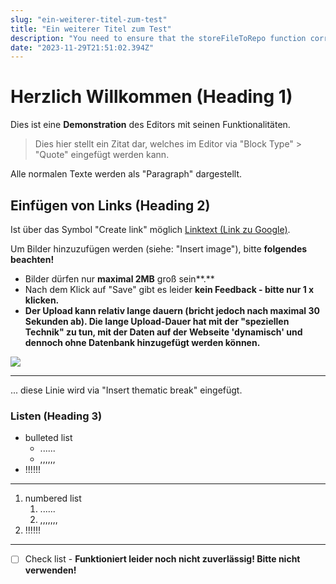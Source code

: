 ```yaml
---
slug: "ein-weiterer-titel-zum-test"
title: "Ein weiterer Titel zum Test"
description: "You need to ensure that the storeFileToRepo function correctly returns a response with a status field indicating the success or failure of the operation. Also, don't forget to create or import a LoadingSpinner component, which is used as a placeholder during the submission process."
date: "2023-11-29T21:51:02.394Z"
---
```

# Herzlich Willkommen (Heading 1)

Dies ist eine **Demonstration** des Editors mit seinen Funktionalitäten.

> Dies hier stellt ein Zitat dar, welches im Editor via "Block Type" > "Quote" eingefügt werden kann.

Alle normalen Texte werden als "Paragraph" dargestellt.

## Einfügen von Links (Heading 2)

Ist über das Symbol "Create link" möglich
[Linktext (Link zu Google)](https://google.de/).

Um Bilder hinzuzufügen werden (siehe: "Insert image"), bitte **folgendes beachten!**&#x20;

* Bilder dürfen nur **maximal 2MB** groß sein\*\*.\*\*
* Nach dem Klick auf "Save" gibt es leider **kein Feedback - bitte nur 1 x klicken.**
* **Der Upload kann relativ lange dauern (bricht jedoch nach maximal 30 Sekunden ab). Die lange Upload-Dauer hat mit der "speziellen Technik" zu tun, mit der Daten auf der Webseite 'dynamisch' und dennoch ohne Datenbank hinzugefügt werden können.**

![](https://raw.githubusercontent.com/J-Zet/cgps-content/main/images/editor-example.png)

***

... diese Linie wird via "Insert thematic break" eingefügt.

### Listen (Heading 3)

* bulleted list
  * ......
  * ,,,,,,
* !!!!!!

***

1. numbered list
   1. ......
   2. ,,,,,,,
2. !!!!!!

***

* [ ] Check list - **Funktioniert leider noch nicht zuverlässig! Bitte nicht verwenden!**